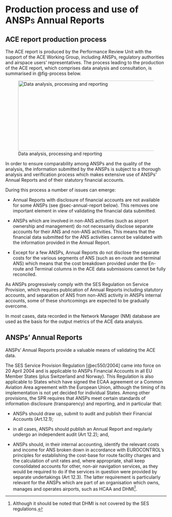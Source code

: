 # Production process and use of ANSP[s]{.smallcaps} Annual Reports

## ACE report production process

The ACE report is produced by the Performance Review Unit with the support of the ACE Working Group, including ANSPs, regulatory authorities and airspace users' representatives. The process leading to the production of the ACE report, which comprises data analysis and consultation, is summarised in @fig-process below.

![Data analysis, processing and reporting](images/image2.png){#fig-process width="5.708661417322834in" height="2.279527559055118in"}

In order to ensure comparability among ANSPs and the quality of the analysis, the information submitted by the ANSPs is subject to a thorough analysis and verification process which makes extensive use of ANSPs' Annual Reports and of their statutory financial accounts.

During this process a number of issues can emerge:

-   Annual Reports with disclosure of financial accounts are not  available for some ANSPs (see @sec-annual-report below). This removes one  important element in view of validating the financial data  submitted.

-   ANSPs which are involved in non-ANS activities (such as airport  ownership and management) do not necessarily disclose separate  accounts for their ANS and non-ANS activities. This means that the  financial data submitted for the ANS activities cannot be  validated with the information provided in the Annual Report.

-   Except for a few ANSPs, Annual Reports do not disclose the separate costs for the various segments of ANS (such as en-route and  terminal ANS) which means that the cost breakdown provided under  the En-route and Terminal columns in the ACE data submissions  cannot be fully reconciled.

As ANSPs progressively comply with the SES Regulation on Service Provision, which requires publication of Annual Reports including statutory accounts, and separation of ANS from non-ANS activity in ANSPs internal accounts, some of these shortcomings are expected to be gradually overcome.

In most cases, data recorded in the Network Manager (NM) database are used as the basis for the output metrics of the ACE data analysis.

## ANSPs' Annual Reports {#sec-annual-report}

ANSPs' Annual Reports provide a valuable means of validating the ACE data.

The SES Service Provision Regulation [@ec550/2004] came into force on 20 April 2004 and is applicable to ANSPs Financial Accounts in all EU Member States (plus Switzerland and Norway). This Regulation is also applicable to States which have signed the ECAA agreement or a Common Aviation Area agreement with the European Union, although the timing of its implementation is not yet decided for individual States. Among other provisions, the SPR requires that ANSPs meet certain standards of information disclosure (transparency) and reporting, and in particular that:

-   ANSPs should draw up, submit to audit and publish their Financial  Accounts (Art.12.1);

-   in all cases, ANSPs should publish an Annual Report and regularly  undergo an independent audit (Art 12.2); and,

-   ANSPs should, in their internal accounting, identify the relevant  costs and income for ANS broken down in accordance with  EUROCONTROL's principles for establishing the cost-base for route  facility charges and the calculation of unit rates and, where  appropriate, shall keep consolidated accounts for other, non-air  navigation services, as they would be required to do if the  services in question were provided by separate undertakings (Art  12.3). The latter requirement is particularly relevant for the  ANSPs which are part of an organisation which owns, manages and  operates airports, such as HCAA and DHMI[^1].

[^1]: Although it should be noted that DHMI is not covered by the SES regulations.
